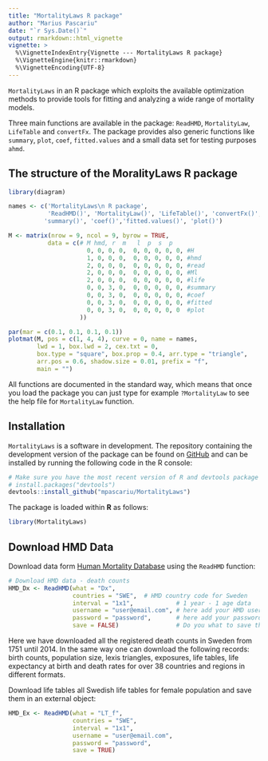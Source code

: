 ```yaml
---
title: "MortalityLaws R package"
author: "Marius Pascariu"
date: "`r Sys.Date()`"
output: rmarkdown::html_vignette
vignette: >
  %\VignetteIndexEntry{Vignette --- MortalityLaws R package}
  %\VignetteEngine{knitr::rmarkdown}
  %\VignetteEncoding{UTF-8}
---
```



`MortalityLaws` in an R package which exploits the available optimization methods to provide tools for fitting and analyzing a wide range of mortality models. 

Three main functions are available in the package: `ReadHMD`, `MortalityLaw`, `LifeTable` and `convertFx`. The package provides also generic functions like `summary`, `plot`, `coef`, `fitted.values` and a small data set for testing purposes `ahmd`.


## The structure of the MoralityLaws R package

```r
library(diagram)

names <- c('MortalityLaws\n R package', 
           'ReadHMD()', 'MortalityLaw()', 'LifeTable()', 'convertFx()',
          'summary()', 'coef()','fitted.values()', 'plot()')

M <- matrix(nrow = 9, ncol = 9, byrow = TRUE, 
           data = c(# M hmd, r  m   l  p  s  p
                      0, 0, 0, 0,  0, 0, 0, 0, 0, #H
                      1, 0, 0, 0,  0, 0, 0, 0, 0, #hmd
                      2, 0, 0, 0,  0, 0, 0, 0, 0, #read
                      2, 0, 0, 0,  0, 0, 0, 0, 0, #Ml
                      2, 0, 0, 0,  0, 0, 0, 0, 0, #life
                      0, 0, 3, 0,  0, 0, 0, 0, 0, #summary
                      0, 0, 3, 0,  0, 0, 0, 0, 0, #coef
                      0, 0, 3, 0,  0, 0, 0, 0, 0, #fitted
                      0, 0, 3, 0,  0, 0, 0, 0, 0  #plot
                    ))

par(mar = c(0.1, 0.1, 0.1, 0.1))
plotmat(M, pos = c(1, 4, 4), curve = 0, name = names,
        lwd = 1, box.lwd = 2, cex.txt = 0,
        box.type = "square", box.prop = 0.4, arr.type = "triangle",
        arr.pos = 0.6, shadow.size = 0.01, prefix = "f",
        main = "")
```

All functions are documented in the standard way, which means that once you load the package you can just type for example `?MortalityLaw` to see the help file for `MortalityLaw` function.

## Installation
`MortalityLaws` is a software in development. The repository containing the development version of the package can be found on [GitHub](https://github.com/mpascariu/MortalityLaws) and can be installed by running the following code in the R console:

```r
# Make sure you have the most recent version of R and devtools package already installed.
# install.packages("devtools")
devtools::install_github("mpascariu/MortalityLaws")
```

The package is loaded within **R** as follows: 

```r
library(MortalityLaws)
```


## Download HMD Data 
Download data form [Human Mortality Database](http://www.mortality.org) using the `ReadHMD` function:
 
```r
# Download HMD data - death counts
HMD_Dx <- ReadHMD(what = "Dx",
                  countries = "SWE",  # HMD country code for Sweden
                  interval = "1x1",            # 1 year - 1 age data
                  username = "user@email.com", # here add your HMD username 
                  password = "password",       # here add your password account
                  save = FALSE)                # Do you what to save the data outside R
```
Here we have downloaded all the registered death counts in Sweden from 1751 until 2014. In the same way one can download the following records: birth counts, population size, lexis triangles, exposures, life tables, life expectancy at birth and death rates for over 38 countries and regions in different formats.


Download life tables all Swedish life tables for female population and save them in an external object:
```r
HMD_Ex <- ReadHMD(what = "LT_f", 
                  countries = "SWE", 
                  interval = "1x1", 
                  username = "user@email.com", 
                  password = "password", 
                  save = TRUE)
```











